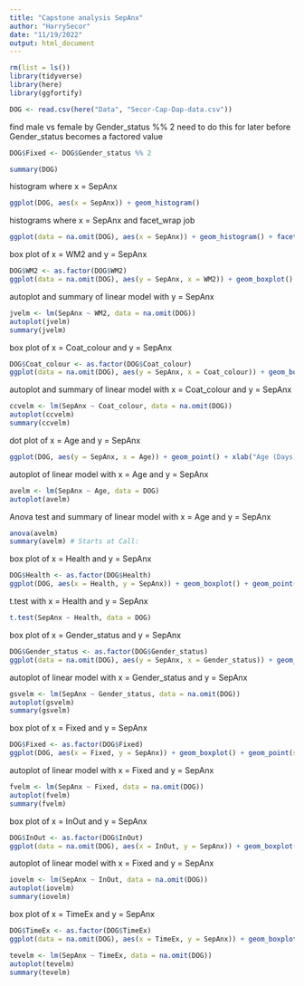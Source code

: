 ```yaml
---
title: "Capstone analysis SepAnx"
author: "HarrySecor"
date: "11/19/2022"
output: html_document
---
```


```r
rm(list = ls())
library(tidyverse)
library(here)
library(ggfortify)
```

```r
DOG <- read.csv(here("Data", "Secor-Cap-Dap-data.csv"))
```

find male vs female by Gender_status %% 2
need to do this for later before Gender_status becomes a factored value

```r
DOG$Fixed <- DOG$Gender_status %% 2
```


```r
summary(DOG)
```

histogram where x = SepAnx

```r
ggplot(DOG, aes(x = SepAnx)) + geom_histogram()
```

histograms where x = SepAnx and facet_wrap job

```r
ggplot(data = na.omit(DOG), aes(x = SepAnx)) + geom_histogram() + facet_wrap(~WM2)
```

box plot of x = WM2 and y = SepAnx

```r
DOG$WM2 <- as.factor(DOG$WM2)
ggplot(data = na.omit(DOG), aes(y = SepAnx, x = WM2)) + geom_boxplot() + geom_point(size = 4, color = 'lightgrey', alpha = 0.5)
```

autoplot and summary of linear model with y = SepAnx

```r
jvelm <- lm(SepAnx ~ WM2, data = na.omit(DOG))
autoplot(jvelm)
summary(jvelm)
```


box plot of x = Coat_colour and y = SepAnx

```r
DOG$Coat_colour <- as.factor(DOG$Coat_colour)
ggplot(data = na.omit(DOG), aes(y = SepAnx, x = Coat_colour)) + geom_boxplot() + geom_point(size = 4, color = 'lightgrey', alpha = 0.5)
```

autoplot and summary of linear model with x = Coat_colour and y = SepAnx

```r
ccvelm <- lm(SepAnx ~ Coat_colour, data = na.omit(DOG))
autoplot(ccvelm)
summary(ccvelm)
```


dot plot of x = Age and y = SepAnx

```r
ggplot(DOG, aes(y = SepAnx, x = Age)) + geom_point() + xlab("Age (Days)")
```

autoplot of linear model with x = Age and y = SepAnx

```r
avelm <- lm(SepAnx ~ Age, data = DOG)
autoplot(avelm)
```

Anova test and summary of linear model with x = Age and y = SepAnx

```r
anova(avelm)
summary(avelm) # Starts at Call:
```

box plot of x = Health and y = SepAnx

```r
DOG$Health <- as.factor(DOG$Health)
ggplot(DOG, aes(x = Health, y = SepAnx)) + geom_boxplot() + geom_point(size = 4, color = 'lightgrey', alpha = 0.5)
```

t.test with x = Health and y = SepAnx

```r
t.test(SepAnx ~ Health, data = DOG)
```

box plot of x = Gender_status and y = SepAnx

```r
DOG$Gender_status <- as.factor(DOG$Gender_status)
ggplot(data = na.omit(DOG), aes(y = SepAnx, x = Gender_status)) + geom_boxplot() + geom_point(size = 4, color = 'lightgrey', alpha = 0.5)
```

autoplot of linear model with x = Gender_status and y = SepAnx

```r
gsvelm <- lm(SepAnx ~ Gender_status, data = na.omit(DOG))
autoplot(gsvelm)
summary(gsvelm)
```


box plot of x = Fixed and y = SepAnx

```r
DOG$Fixed <- as.factor(DOG$Fixed)
ggplot(DOG, aes(x = Fixed, y = SepAnx)) + geom_boxplot() + geom_point(size = 4, color = 'lightgrey', alpha = 0.5)
```

autoplot of linear model with x = Fixed and y = SepAnx

```r
fvelm <- lm(SepAnx ~ Fixed, data = na.omit(DOG))
autoplot(fvelm)
summary(fvelm)
```

box plot of x = InOut and y = SepAnx

```r
DOG$InOut <- as.factor(DOG$InOut)
ggplot(data = na.omit(DOG), aes(x = InOut, y = SepAnx)) + geom_boxplot() + geom_point(size = 4, color = 'lightgrey', alpha = 0.5)
```

autoplot of linear model with x = Fixed and y = SepAnx

```r
iovelm <- lm(SepAnx ~ InOut, data = na.omit(DOG))
autoplot(iovelm)
summary(iovelm)
```

box plot of x = TimeEx and y = SepAnx

```r
DOG$TimeEx <- as.factor(DOG$TimeEx)
ggplot(data = na.omit(DOG), aes(x = TimeEx, y = SepAnx)) + geom_boxplot() + geom_point(size = 4, color = 'lightgrey', alpha = 0.5)
```


```r
tevelm <- lm(SepAnx ~ TimeEx, data = na.omit(DOG))
autoplot(tevelm)
summary(tevelm)
```


